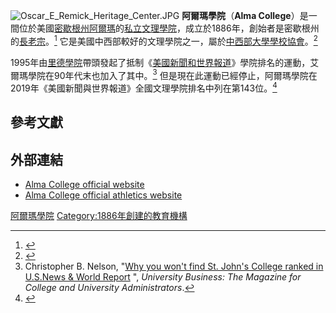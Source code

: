 {{Infobox University
|name            = Alma College
|image           = [[File:Alma_College_Seal.png|File:Alma College Seal.png]]
|motto           =
|established     = 1886
|type            = [[私立大學|私立]][[美國文理學院|文理學院]]
|affiliation    = [[美國長老會|美國長老會]]
|endowment       = $1.165億
|staff           =
|faculty         = 82
|president       = [http://www.alma.edu/offices/president Dr. Jeff Abernathy]
|principal       =
|rector          =
|chancellor      =
|vice_chancellor =
|dean            =
|head_label      =
|head            =
|students        =
|undergrad       = 1,378（全日制）<br>41（業餘）<ref>{{Cite web |url=http://www.ncahlc.org/index.php?option=com_directory&Itemid=192&Action=ShowBasic&instid=1307 |title=Alma College, Higher Learning Commission, North Central Association of Colleges and Schools |accessdate=2015-01-15 |archive-date=2019-07-13 |archive-url=https://web.archive.org/web/20190713144903/https://www.hlcommission.org/component/directory/?Action=ShowBasic&Itemid=192&instid=1307&lang=en |dead-url=no }}</ref>
|postgrad        =
|doctoral        =
|city            = [[阿爾瑪_(密歇根州)|阿爾瑪]]
|state           = [[密歇根州|密歇根州]]
|country         = [[美國|美國]]
|coor            = {{Coord|43.380|-84.671|type:edu_region:US-MI|display=inline,title}}
|campus          = 郊區，{{convert|125|acre|km2}}
|free_label      =
|free            =
|colors          =  栗色和奶白{{color box|#800000}} {{color box|#FFFDD0}}
|mascot          = Scotty
|nickname        = Scots
|website         = [http://www.alma.edu alma.edu]
|logo            = 
}}
[[File:Oscar_E_Remick_Heritage_Center.JPG|thumb]]
'''阿爾瑪學院'''（'''Alma College'''）是一間位於美國[[密歇根州|密歇根州]][[阿爾瑪_(密歇根州)|阿爾瑪]]的[[私立大學|私立]][[美國文理學院|文理學院]]，成立於1886年，創始者是密歇根州的[[長老宗|長老宗]]。<ref>{{cite news| first=| last=| url=http://www.mlive.com/news/saginaw/index.ssf/2010/06/alma_colleges_new_president_be.html| title=Alma College's new president begins tenure| work=| publisher=MLive.com| date=2010-05-15| accessdate=2014-05-08| archive-date=2018-06-03| archive-url=https://web.archive.org/web/20180603191508/http://www.mlive.com/news/saginaw/index.ssf/2010/06/alma_colleges_new_president_be.html| dead-url=no}}</ref> 它是美國中西部較好的文理學院之一，屬於[[中西部大學學校協會|中西部大學學校協會]]。<ref>{{cite web |url=https://www.alma.edu/live/news/79-national-publications-commend-alma-college |title=National Publications Commend Alma College |deadurl=yes |accessdate=2014-05-08 |archive-url=https://web.archive.org/web/20150721223315/https://www.alma.edu/live/news/79-national-publications-commend-alma-college |archive-date=2015-07-21 }}</ref>

1995年由[[里德學院|里德學院]]帶頭發起了抵制《[[美國新聞和世界報道|美國新聞和世界報道]]》學院排名的運動，艾爾瑪學院在90年代末也加入了其中。<ref>Christopher B. Nelson, "[http://www.universitybusiness.com/page.cfm?p=64 Why you won't find St. John's College ranked in U.S.News & World Report] {{webarchive|url=https://web.archive.org/web/20070927040044/http://www.universitybusiness.com/page.cfm?p=64 |date=2007-09-27 }}", ''University Business: The Magazine for College and University Administrators''.</ref> 但是現在此運動已經停止，阿爾瑪學院在2019年《美國新聞與世界報道》全國文理學院排名中列在第143位。<ref>{{cite web|title=Alma College|url=http://colleges.usnews.rankingsandreviews.com/best-colleges/alma-college-2236|publisher=U.S. News and World Report}}</ref>

==參考文獻==
{{Reflist}}

==外部連結==
{{Commonscat|Alma College|阿爾瑪學院}}
*[http://www.alma.edu Alma College official website]
*[http://www.goalmascots.com Alma College official athletics website] {{Wayback|url=http://www.goalmascots.com/ |date=20190713144911 }}
{{密歇根州的學院和大學}}
[[Category:阿爾瑪學院|]]
[[Category:1886年創建的教育機構|Category:1886年創建的教育機構]]